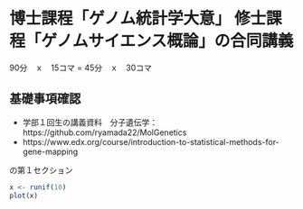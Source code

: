 # 博士課程「ゲノム統計学大意」 修士課程「ゲノムサイエンス概論」の合同講義

90分　ｘ　15コマ = 45分　ｘ　30コマ

## 基礎事項確認

+ 学部１回生の講義資料　分子遺伝学：https://github.com/ryamada22/MolGenetics
+ https://www.edx.org/course/introduction-to-statistical-methods-for-gene-mapping

の第１セクション


```r
x <- runif(10)
plot(x)
```
